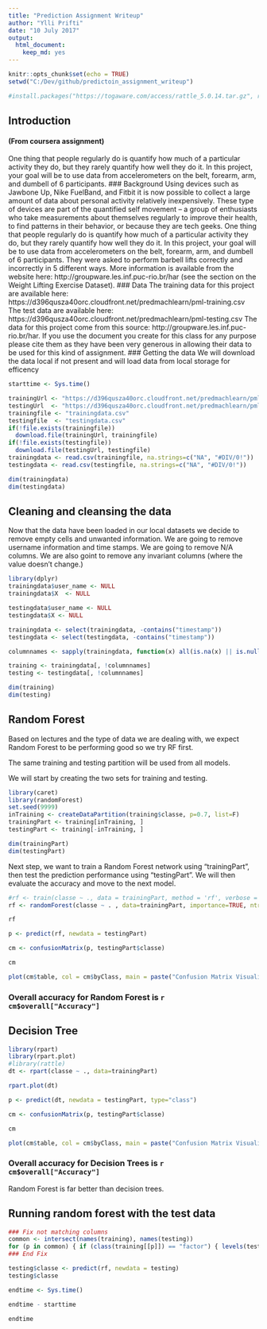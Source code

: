 ```yaml
---
title: "Prediction Assignment Writeup"
author: "Ylli Prifti"
date: "10 July 2017"
output: 
  html_document: 
    keep_md: yes
---
```

```r
knitr::opts_chunk$set(echo = TRUE)
setwd("C:/Dev/github/predictoin_assignment_writeup")

#install.packages("https://togaware.com/access/rattle_5.0.14.tar.gz", repos=NULL, type="source")

```
## Introduction
#### (From coursera assignment)
One thing that people regularly do is quantify how much of a particular activity they do, but they rarely quantify how well they do it. In this project, your goal will be to use data from accelerometers on the belt, forearm, arm, and dumbell of 6 participants.
### Background
Using devices such as Jawbone Up, Nike FuelBand, and Fitbit it is now possible to collect a large amount of data about personal activity relatively inexpensively. These type of devices are part of the quantified self movement – a group of enthusiasts who take measurements about themselves regularly to improve their health, to find patterns in their behavior, or because they are tech geeks. One thing that people regularly do is quantify how much of a particular activity they do, but they rarely quantify how well they do it. In this project, your goal will be to use data from accelerometers on the belt, forearm, arm, and dumbell of 6 participants. They were asked to perform barbell lifts correctly and incorrectly in 5 different ways. More information is available from the website here: http://groupware.les.inf.puc-rio.br/har (see the section on the Weight Lifting Exercise Dataset).
### Data
The training data for this project are available here:
https://d396qusza40orc.cloudfront.net/predmachlearn/pml-training.csv
The test data are available here:
https://d396qusza40orc.cloudfront.net/predmachlearn/pml-testing.csv
The data for this project come from this source: http://groupware.les.inf.puc-rio.br/har. If you use the document you create for this class for any purpose please cite them as they have been very generous in allowing their data to be used for this kind of assignment.
### Getting the data
We will download the data local if not present and will load data from local storage for efficency
```r

starttime <- Sys.time()

trainingUrl <- "https://d396qusza40orc.cloudfront.net/predmachlearn/pml-training.csv"
testingUrl  <- "https://d396qusza40orc.cloudfront.net/predmachlearn/pml-testing.csv"
trainingfile <- "trainingdata.csv"
testingfile  <- "testingdata.csv"
if(!file.exists(trainingfile))
  download.file(trainingUrl, trainingfile)
if(!file.exists(testingfile))
  download.file(testingUrl, testingfile)
trainingdata <- read.csv(trainingfile, na.strings=c("NA", "#DIV/0!"))
testingdata <- read.csv(testingfile, na.strings=c("NA", "#DIV/0!"))

dim(trainingdata)
dim(testingdata)

```

## Cleaning and cleansing the data
Now that the data have been loaded in our local datasets we decide to remove empty cells and unwanted information.
We are going to remove username information and time stamps.
We are going to remove N/A columns. We are also goint to remove any invariant columns (where the value doesn't change.)
```r
library(dplyr)
trainingdata$user_name <- NULL
trainingdata$X  <- NULL

testingdata$user_name <- NULL
testingdata$X <- NULL

trainingdata <- select(trainingdata, -contains("timestamp"))
testingdata <- select(testingdata, -contains("timestamp"))

columnnames <- sapply(trainingdata, function(x) all(is.na(x) || is.null(x)))

training <- trainingdata[, !columnnames]
testing <- testingdata[, !columnnames]

dim(training)
dim(testing)

```
## Random Forest 

Based on lectures and the type of data we are dealing with, we expect Random Forest to be performing good so we try RF first.

The same training and testing partition will be used from all models. 

We will start by creating the two sets for training and testing.
```r
library(caret)
library(randomForest)
set.seed(9999)
inTraining <- createDataPartition(training$classe, p=0.7, list=F)
trainingPart <- training[inTraining, ]
testingPart <- training[-inTraining, ]

dim(trainingPart)
dim(testingPart)


```

Next step, we want to train a Random Forest network using "trainingPart", then test the prediction performance using "testingPart". We will then evaluate the accuracy and move to the next model.


```r

#rf <- train(classe ~ ., data = trainingPart, method = 'rf', verbose = T, allowParallel = T)
rf <- randomForest(classe ~ . , data=trainingPart, importance=TRUE, ntree=500, na.action = na.roughfix, allowParallel = T)

rf

p <- predict(rf, newdata = testingPart)

cm <- confusionMatrix(p, testingPart$classe)

cm

plot(cm$table, col = cm$byClass, main = paste("Confusion Matrix Visualization"))


```

### Overall accuracy for Random Forest is `r  cm$overall["Accuracy"] `


## Decision Tree

```r
library(rpart)
library(rpart.plot)
#library(rattle)
dt <- rpart(classe ~ ., data=trainingPart)

rpart.plot(dt)

p <- predict(dt, newdata = testingPart, type="class")

cm <- confusionMatrix(p, testingPart$classe)

cm

plot(cm$table, col = cm$byClass, main = paste("Confusion Matrix Visualization"))


```

### Overall accuracy for Decision Trees is `r  cm$overall["Accuracy"] `

Random Forest is far better than decision trees.

## Running random forest with the test data


```r

### Fix not matching columns 
common <- intersect(names(training), names(testing))
for (p in common) { if (class(training[[p]]) == "factor") { levels(testing[[p]]) <- levels(training[[p]]) } }
### End Fix 

testing$classe <- predict(rf, newdata = testing)
testing$classe

endtime <- Sys.time()

endtime - starttime

endtime

```

